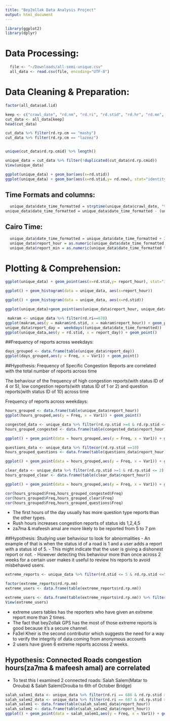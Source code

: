 ```yaml
---
title: "Bey2ollak Data Analysis Project"
output: html_document
---
```

```r
library(ggplot2)
library(dplyr)
```

# Data Processing:

```r
  file <- "~/Downloads/all-semi-unique.csv"
  all_data <- read.csv(file, encoding="UTF-8")
```

# Data Cleaning & Preparation:


```r
factor(all_data$ad.lid)

keep <- c("crawl_date", "rd.nm", "rd.ri", "rd.stid", "rd.hr", "rd.mn", "rd.new", "rd.strq", "rd.cmrq", "rd.rp.nm", "rd.rp.hr", "rd.rp.mn", "rd.rp.stid", "rd.rp.cm", "rd.rp.cmid")
cut_data <- all_data[keep]
head(cut_data)

cut_data %>% filter(rd.rp.cm == "mashy")
cut_data %>% filter(rd.rp.cm == "lazeez")


unique(cut_data$rd.rp.cmid) %>% length()

unique_data = cut_data %>% filter(!duplicated(cut_data$rd.rp.cmid))
View(unique_data)

ggplot(unique_data) + geom_bar(aes(x=rd.stid))
ggplot(unique_data) + geom_bar(aes(x=rd.stid,y= rd.new), stat="identity") 

```

## Time Formats and columns:
```r
  unique_data$date_time_formatted = strptime(unique_data$crawl_date, "%a %b %d %H:%M:%S UTC %Y", tz="UTC")
unique_data$date_time_formatted = unique_data$date_time_formatted - (unique_data$rd.rp.hr*60*60 + unique_data$rd.rp.mn*60)
```

## Cairo Time:
```r
  unique_data$date_time_formatted = unique_data$date_time_formatted + 2*60*60
  unique_data$report_hour = as.numeric(unique_data$date_time_formatted %>% format("%H"))
  unique_data$report_min = as.numeric(unique_data$date_time_formatted %>% format("%M"))
```

# Plotting & Comprehension:
```r
ggplot(unique_data) + geom_point(aes(x=rd.stid,y= report_hour), stat="identity")

ggplot() + geom_histogram(data = unique_data, aes(x=report_hour))

ggplot() + geom_histogram(data = unique_data, aes(x=rd.stid))

ggplot(unique_data)+geom_point(aes(unique_data$report_hour, unique_data$rd.stid, color=factor(unique_data$rd.stid)))

 makram <- unique_data %>% filter(rd.ri==678)
ggplot(makram,aes(y = makram$rd.stid, x = makram$report_hour)) + geom_point()
unique_data$report_day =  weekdays((unique_data$date_time_formatted))
ggplot(unique_data,aes(y = rd.stid, x = report_day)) + geom_point()


```


##Frequency of reports across weekdays:
```r
days_grouped <- data.frame(table(unique_data$report_day))
ggplot(days_grouped,aes(y = Freq, x = Var1)) + geom_point()
```

##Hypothesis: Frequency of Specific Congestion Reports are correlated with the total number of reports across time

The behaviour of the frequency of high congestion reports(with status ID of 4 or 5), low congestion reports(with status ID of 1 or 2) and question reports(with status ID of 10) across time

Frequency of reports across weekdays:
```r
hours_grouped <- data.frame(table(unique_data$report_hour))
ggplot(hours_grouped,aes(y = Freq, x = Var1)) + geom_point()

congested_data <- unique_data %>% filter(rd.rp.stid >=4 & rd.rp.stid <= 5)
hours_grouped_congested <- data.frame(table(congested_data$report_hour))

ggplot() + geom_point(data = hours_grouped,aes(y = Freq, x = Var1)) + geom_point(data = hours_grouped_congested,aes(y = Freq, x = Var1), color = "red")

questions_data <- unique_data %>% filtecor(rd.rp.stid ==10)
hours_grouped_questions <- data.frame(table(questions_data$report_hour))

ggplot() + geom_point(data = hours_grouped,aes(y = Freq, x = Var1)) + geom_point(data = hours_grouped_questions,aes(y = Freq, x = Var1), color = "red")

clear_data <- unique_data %>% filter(rd.rp.stid >=1 & rd.rp.stid <= 2)
hours_grouped_clear <- data.frame(table(clear_data$report_hour))

ggplot() + geom_point(data = hours_grouped,aes(y = Freq, x = Var1)) + geom_point(data = hours_grouped_congested,aes(y = Freq, x = Var1), color = "red") + geom_point(data = hours_grouped_clear ,aes(y = Freq, x = Var1), color = "green") + geom_point(data = hours_grouped_questions,aes(y = Freq, x = Var1), color = "blue")

cor(hours_grouped$Freq,hours_grouped_congested$Freq)
cor(hours_grouped$Freq,hours_grouped_clear$Freq)
cor(hours_grouped$Freq,hours_grouped_questions$Freq)

```
- The first hours of the day usually has more question type reports than the other types.
- Rush hours increases congestion reports of status ids 1,2,4,5
- za7ma & mafeesh amal are more likely to be reported from 5 to 7 pm

##Hypothesis: Studying user behaviour to look for abnormalities
- An example of that is when the status id of a road is 1 and a user adds a report with a status id of 5.
- This might indicate that the user is giving a dishonest report or not.
- However detecting this behaviour more than once across 2 weeks for a certain user makes it useful to review his reports to avoid misbehaved users.
```r
extreme_reports <- unique_data %>% filter(rd.stid <= 5 & rd.rp.stid <=5 & abs(rd.rp.stid - rd.stid) == 4)

factor(extreme_reports$rd.rp.nm)
extreme_users <- data.frame(table(extreme_reports$rd.rp.nm))

extreme_users <- data.frame(table(extreme_reports$rd.rp.nm)) %>% filter(Freq > 2)
View(extreme_users)
```

- extreme users tables has the reporters who have given an extreme report more than 2 times.
- The fact that bey2ollak GPS has the most of those extreme reports is good because it's a secure channel.
- Fa3el Kheir is the second contributor which suggests the need for a way to verify the integrity of data coming from anonymous accounts
- 2 users have given 6 extreme reports accross 2 weeks.

## Hypothesis: Connected Roads congestion hours(za7ma & mafeesh amal) are correlated
- To test this I examined 2 connected roads: Salah Salem(Matar to Orouba) & Salah Salem(Orouba to 6th of October Bridge)
```r
salah_salem1_data <- unique_data %>% filter(rd.ri == 686 & rd.rp.stid >=4 & rd.rp.stid <= 5)
salah_salem2_data <- unique_data %>% filter(rd.ri == 687 & rd.rp.stid >=4 & rd.rp.stid <= 5)
salah_salem1 <- data.frame(table(salah_salem1_data$report_hour))
salah_salem2 <- data.frame(table(salah_salem2_data$report_hour))
ggplot() + geom_point(data = salah_salem1,aes(y = Freq, x = Var1)) + geom_point(data = salah_salem2,aes(y = Freq, x = Var1), color = "red")

```

